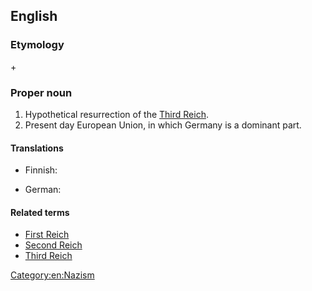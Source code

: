 ==English==
{{wikipedia}}

===Etymology===
{{term|fourth}} + {{term|Reich}}

===Proper noun===
{{en-proper noun|sg=[[fourth|Fourth]] [[Reich]]}}

# Hypothetical resurrection of the [[Third Reich]].
# Present day European Union, in which Germany is a dominant part.

====Translations====
{{trans-top|Hypothetical resurrection of the Third Reich}}
* Finnish: {{t|fi|Neljäs valtakunta}}
{{trans-mid}}
* German: {{t-|de|Viertes Reich}}
{{trans-bottom}}

====Related terms====
* [[First Reich]]
* [[Second Reich]]
* [[Third Reich]]

[[Category:en:Nazism]]
